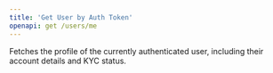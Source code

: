 ```yaml
---
title: 'Get User by Auth Token'
openapi: get /users/me
---
```


Fetches the profile of the currently authenticated user, including their account details and KYC status.